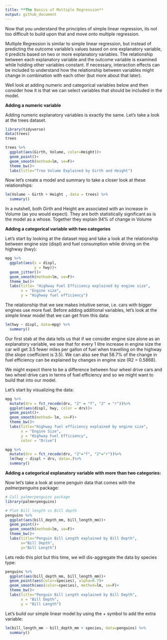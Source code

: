 ```yaml
---
title: **The Basics of Multiple Regression**
output: github_document
---
```


Now that you understand the principles of simple linear regression, its not too difficult to build upon that and move onto multiple regression. 

Multiple Regression is similar to simple linear regression, but instead of predicting the outcome variable's values based on one explanatory variable, it predicts
based on two or more explanatory variables. The relationship between each explanatory variable and the outcome variable is examined while holding other variables constant. If necessary, interaction effects can be included to understand how the relationship between variables might change in combination with each other (but
more about that later).

Well look at adding numeric and categorical variables below and then consider how it is that we can select variables that should be included in the model.

**Adding a numeric variable**

Adding numeric explanatory variables is exactly the same. Let's take a look at the trees dataset. 

```r
library(tidyverse)
data(trees)
trees
```


```r
trees %>%
  ggplot(aes(Girth, Volume, color=Height))+
  geom_point()+
  geom_smooth(method=lm, se=F)+
  theme_bw()+
  labs(title="Tree Volume Explained by Girth and Height")
```

Now let's create a model and summary to take a closer look at these relationships:
```r
lm(Volume ~ Girth + Height , data = trees) %>%
  summary()
```
In a nutshell, both Girth and Height are associated with an increase in Volume (as you would expect). They are both statistically significant as is the model as a whose. Together they explain 94% of change in Volume

**Adding a categorical variable with two categories**

Let's start by looking at the dataset mpg and take a look at the relationship between engine size (displ) and fuel consumption while driving on the highway (hwy):
```r
mpg %>%
  ggplot(aes(x = displ, 
             y = hwy))+
  geom_jitter()+
  geom_smooth(method=lm, se=F)+
  theme_bw()+
  labs(title= "Highway Fuel Efficiency explained by engine size",
       x = "Engine size",
       y = "Highway fuel efficiency")
```
The relationship that we see makes intuitive sense, i.e. cars with bigger engines use more fuel. Before adding additional variables, let's look at the simple linear model that we can get from this data:

```r
lm(hwy ~ displ, data=mpg) %>%
  summary()
```

Our first stab at the data tells us that if we consider engine size alone as an explanatory variable, we see that for every 1 litre increase in engine size the car will get 3.5 fewer miles per gallon of fuel when travelling on the highway (the slope coefficient is 3.5). We can also see that 58.7% of the change in fuel efficiency can be explained by changes in engine size (R2 = 0.5868).

We might expect there to be a difference between four wheel drive cars and two wheel drive cars in terms of fuel efficiency and so we might want to build that into our model. 

Let's start by visualizing the data:

```r
mpg %>%
  mutate(drv = fct_recode(drv, "2" = "f", "2" = "r"))%>%
  ggplot(aes(displ, hwy, color = drv))+
  geom_point()+
  geom_smooth(method= lm, se=F)+
  theme_bw()+
  labs(title="Highway fuel efficiency explained by engine size",
       x = "Engine Size",
       y = "Highway Fuel Efficiency",
       color = "Drive")
```

```r
mpg %>%
  mutate(drv = fct_recode(drv, "2"="f", "2"="r"))%>%
  lm(hwy ~ displ + drv, data=.)%>%
  summary()
```
**Adding a categorical explanatory variable with more than two categories:**

Now let's take a look at some penguin data that comes with the *palmerpenguins* package:
```r
# Call palmerpenguins package
library(palmerpenguins)

# Plot Bill length vs Bill depth
penguins %>%
  ggplot(aes(bill_depth_mm, bill_length_mm))+
  geom_point()+
  geom_smooth(method=lm, se=F)+
  theme_bw()+
  labs(title="Penguin Bill Length explained by Bill Depth",
       x="Bill Depth",
       y="Bill Length")
```

Lets redo this plot but this time, we will dis-aggregate the data by species type:
```r
penguins %>%
  ggplot(aes(bill_depth_mm, bill_length_mm))+
  geom_point(aes(color=species), alpha=0.7)+
  geom_smooth(aes(color=species), method=lm, se=F)+
  theme_bw()+
  labs(title="Penguin Bill Length explained by Bill Depth",
       x = "Bill Depth",
       y = "Bill Length")
```
Let's build our simple linear model by using the + symbol to add the extra variable:
```r
lm(bill_length_mm ~ bill_depth_mm + species, data=penguins) %>%
  summary()
```
```r

```

```r

```

```r

```

